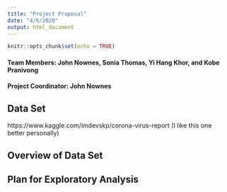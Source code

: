 ```yaml
---
title: "Project Proposal"
date: "4/6/2020"
output: html_document
---
```


```r
knitr::opts_chunk$set(echo = TRUE)
```

#### Team Members:  John Nownes, Sonia Thomas, Yi Hang Khor, and Kobe Pranivong
#### Project Coordinator: John Nownes
## Data Set
https://www.kaggle.com/imdevskp/corona-virus-report (I like this one better personally)

## Overview of Data Set

## Plan for Exploratory Analysis